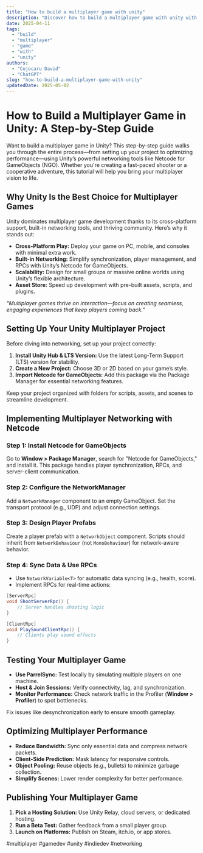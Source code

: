 ```yaml
---
title: "How to build a multiplayer game with unity"
description: "Discover how to build a multiplayer game with unity with this in-depth guide, providing actionable insights and practical tips to boost your knowledge and results."
date: 2025-04-11
tags:
  - "build"
  - "multiplayer"
  - "game"
  - "with"
  - "unity"
authors:
  - "Cojocaru David"
  - "ChatGPT"
slug: "how-to-build-a-multiplayer-game-with-unity"
updatedDate: 2025-05-02
---
```


# How to Build a Multiplayer Game in Unity: A Step-by-Step Guide  

Want to build a multiplayer game in Unity? This step-by-step guide walks you through the entire process—from setting up your project to optimizing performance—using Unity’s powerful networking tools like Netcode for GameObjects (NGO). Whether you're creating a fast-paced shooter or a cooperative adventure, this tutorial will help you bring your multiplayer vision to life.  

## Why Unity Is the Best Choice for Multiplayer Games  

Unity dominates multiplayer game development thanks to its cross-platform support, built-in networking tools, and thriving community. Here’s why it stands out:  

- **Cross-Platform Play:** Deploy your game on PC, mobile, and consoles with minimal extra work.  
- **Built-in Networking:** Simplify synchronization, player management, and RPCs with Unity’s Netcode for GameObjects.  
- **Scalability:** Design for small groups or massive online worlds using Unity’s flexible architecture.  
- **Asset Store:** Speed up development with pre-built assets, scripts, and plugins.  

_"Multiplayer games thrive on interaction—focus on creating seamless, engaging experiences that keep players coming back."_  

## Setting Up Your Unity Multiplayer Project  

Before diving into networking, set up your project correctly:  

1. **Install Unity Hub & LTS Version:** Use the latest Long-Term Support (LTS) version for stability.  
2. **Create a New Project:** Choose 3D or 2D based on your game’s style.  
3. **Import Netcode for GameObjects:** Add this package via the Package Manager for essential networking features.  

Keep your project organized with folders for scripts, assets, and scenes to streamline development.  

## Implementing Multiplayer Networking with Netcode  

### Step 1: Install Netcode for GameObjects  
Go to **Window > Package Manager**, search for "Netcode for GameObjects," and install it. This package handles player synchronization, RPCs, and server-client communication.  

### Step 2: Configure the NetworkManager  
Add a `NetworkManager` component to an empty GameObject. Set the transport protocol (e.g., UDP) and adjust connection settings.  

### Step 3: Design Player Prefabs  
Create a player prefab with a `NetworkObject` component. Scripts should inherit from `NetworkBehaviour` (not `MonoBehaviour`) for network-aware behavior.  

### Step 4: Sync Data & Use RPCs  
- Use `NetworkVariable<T>` for automatic data syncing (e.g., health, score).  
- Implement RPCs for real-time actions:  

```csharp  
[ServerRpc]  
void ShootServerRpc() {  
    // Server handles shooting logic  
}  

[ClientRpc]  
void PlaySoundClientRpc() {  
    // Clients play sound effects  
}  
```  

## Testing Your Multiplayer Game  

- **Use ParrelSync:** Test locally by simulating multiple players on one machine.  
- **Host & Join Sessions:** Verify connectivity, lag, and synchronization.  
- **Monitor Performance:** Check network traffic in the Profiler (**Window > Profiler**) to spot bottlenecks.  

Fix issues like desynchronization early to ensure smooth gameplay.  

## Optimizing Multiplayer Performance  

- **Reduce Bandwidth:** Sync only essential data and compress network packets.  
- **Client-Side Prediction:** Mask latency for responsive controls.  
- **Object Pooling:** Reuse objects (e.g., bullets) to minimize garbage collection.  
- **Simplify Scenes:** Lower render complexity for better performance.  

## Publishing Your Multiplayer Game  

1. **Pick a Hosting Solution:** Use Unity Relay, cloud servers, or dedicated hosting.  
2. **Run a Beta Test:** Gather feedback from a small player group.  
3. **Launch on Platforms:** Publish on Steam, itch.io, or app stores.  

#multiplayer #gamedev #unity #indiedev #networking